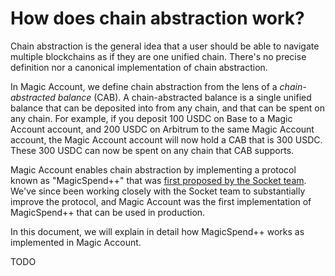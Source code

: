 # How does chain abstraction work?

Chain abstraction is the general idea that a user should be able to navigate multiple blockchains as if they are one unified chain.  There's no precise definition nor a canonical implementation of chain abstraction.

In Magic Account, we define chain abstraction from the lens of a *chain-abstracted balance* (CAB).  A chain-abstracted balance is a single unified balance that can be deposited into from any chain, and that can be spent on any chain.  For example, if you deposit 100 USDC on Base to a Magic Account account, and 200 USDC on Arbitrum to the same Magic Account account, the Magic Account account will now hold a CAB that is 300 USDC.  These 300 USDC can now be spent on any chain that CAB supports.

Magic Account enables chain abstraction by implementing a protocol known as "MagicSpend++" that was [first proposed by the Socket team](https://ethresear.ch/t/magicspend-spend-now-debit-later/19678).  We've since been working closely with the Socket team to substantially improve the protocol, and Magic Account was the first implementation of MagicSpend++ that can be used in production.

In this document, we will explain in detail how MagicSpend++ works as implemented in Magic Account.

TODO